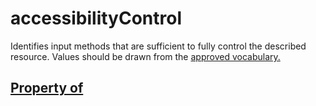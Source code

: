   

# accessibilityControl

Identifies input methods that are sufficient to fully control the described resource. Values should be drawn from the <a href="https://www.w3.org/2021/a11y-discov-vocab/latest/#accessibilityControl-vocabulary">approved vocabulary</Link>.

## Property of



